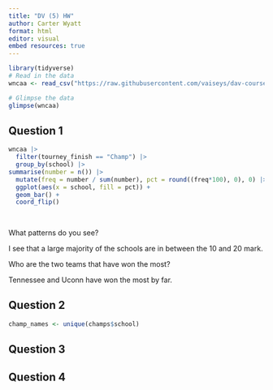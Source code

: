 ```yaml
---
title: "DV (5) HW"
author: Carter Wyatt
format: html
editor: visual
embed resources: true
---
```


```r
library(tidyverse)
# Read in the data 
wncaa <- read_csv("https://raw.githubusercontent.com/vaiseys/dav-course/main/Data/wncaa.csv")

# Glimpse the data 
glimpse(wncaa)
```

## Question 1

```r
wncaa |>
  filter(tourney_finish == "Champ") |>
  group_by(school) |>
summarise(number = n()) |>
  mutate(freq = number / sum(number), pct = round((freq*100), 0), 0) |>
  ggplot(aes(x = school, fill = pct)) +
  geom_bar() +
  coord_flip()
                    
  
```

What patterns do you see?

I see that a large majority of the schools are in between the 10 and 20 mark.

Who are the two teams that have won the most?

Tennessee and Uconn have won the most by far.

## Question 2

```r
champ_names <- unique(champs$school)
```

## Question 3

## Question 4
